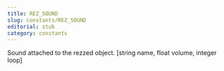 ```yaml
---
title: REZ_SOUND
slug: constants/REZ_SOUND
editorial: stub
category: constants
---
```


<LSLConstant
	name="REZ_SOUND"
	type="integer"
	value="9"
/>

Sound attached to the rezzed object. [string name, float volume, integer loop]
